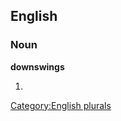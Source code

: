 
==English==

===Noun===
'''downswings'''

# {{plural of|[[downswing]]}}

[[Category:English plurals]]